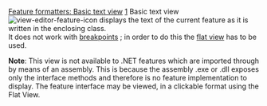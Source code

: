 [[Property:title|Feature formatters: Basic text view]]
[[Property:weight|1]]
Basic text view  [[Image:view-editor-feature-icon]] displays the text of the current feature as it is written in the enclosing class. <br/>
It does not work with [[Breakpoints|breakpoints]] ; in order to do this the [[Feature formatters: Flat view|flat view]]  has to be used. 

'''Note''': This view is not available to .NET features which are imported through by means of an assembly. This is because the assembly .exe or .dll exposes only the interface methods and therefore is no feature implementation to display. The feature interface may be viewed, in a clickable format using the Flat View. 

{{seealso| '''See Also''' <br/>
[[Class formatters: Basic text view|Class basic text view]]  }}




